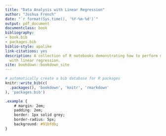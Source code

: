 ```yaml
--- 
title: "Data Analysis with Linear Regression"
author: "Joshua French"
date: "`r format(Sys.time(), '%Y-%m-%d')`"
output: pdf_document
documentclass: book
bibliography:
- book.bib
- packages.bib
biblio-style: apalike
link-citations: yes
description: A collection of R notebooks demonstrating how to perform data analysis
  with linear regression.
site: bookdown::bookdown_site
---
```


```r
# automatically create a bib database for R packages
knitr::write_bib(c(
  .packages(), 'bookdown', 'knitr', 'rmarkdown'
), 'packages.bib')
```

```css
.example {
    # margin: 2em;
    padding: 2em;
    border: 1px solid grey;
    border-radius: 5px;
    background: #91bfdb; 
}
```
